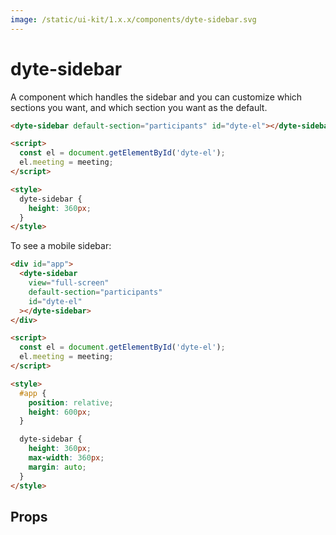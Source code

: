 ```yaml
---
image: /static/ui-kit/1.x.x/components/dyte-sidebar.svg
---
```


# dyte-sidebar

A component which handles the sidebar and you can customize which sections you
want, and which section you want as the default.

```html
<dyte-sidebar default-section="participants" id="dyte-el"></dyte-sidebar>

<script>
  const el = document.getElementById('dyte-el');
  el.meeting = meeting;
</script>

<style>
  dyte-sidebar {
    height: 360px;
  }
</style>
```

To see a mobile sidebar:

```html
<div id="app">
  <dyte-sidebar
    view="full-screen"
    default-section="participants"
    id="dyte-el"
  ></dyte-sidebar>
</div>

<script>
  const el = document.getElementById('dyte-el');
  el.meeting = meeting;
</script>

<style>
  #app {
    position: relative;
    height: 600px;
  }

  dyte-sidebar {
    height: 360px;
    max-width: 360px;
    margin: auto;
  }
</style>
```

## Props

<PropsTable of="dyte-sidebar" />

